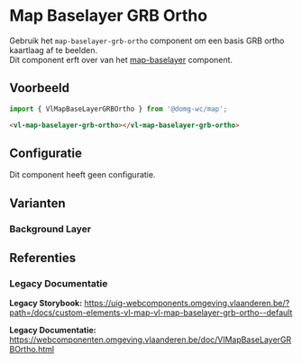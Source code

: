 
# Map Baselayer GRB Ortho

Gebruik het `map-baselayer-grb-ortho` component om een basis GRB ortho kaartlaag af te beelden.<br/>
Dit component erft over van het [map-baselayer](/docs/map-baselayer--map-baselayer-default) component.

## Voorbeeld

```js
import { VlMapBaseLayerGRBOrtho } from '@domg-wc/map';
```

```html
<vl-map-baselayer-grb-ortho></vl-map-baselayer-grb-ortho>
```

<DocsStory id="map-baselayer-baselayer-grb-ortho--map-baselayer-grb-ortho-default" />

## Configuratie

Dit component heeft geen configuratie.

## Varianten

### Background Layer

<DocsStory id="map-baselayer-baselayer-grb-ortho--map-baselayer-grb-ortho-background-layer" />

## Referenties

### Legacy Documentatie

**Legacy Storybook:** https://uig-webcomponents.omgeving.vlaanderen.be/?path=/docs/custom-elements-vl-map-vl-map-baselayer-grb-ortho--default

**Legacy Documentatie:** https://webcomponenten.omgeving.vlaanderen.be/doc/VlMapBaseLayerGRBOrtho.html
